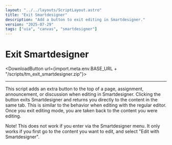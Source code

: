```yaml
---
layout: "../../layouts/ScriptLayout.astro"
title: "Exit Smartdesigner"
description: "Add a button to exit editing in Smartdesigner."
version: "2025-07-29"
tags: ["uia", "canvas", "smartdesigner"]
---
```


# Exit Smartdesigner

<DownloadButton url={import.meta.env.BASE_URL + "/scripts/tm_exit_smartdesigner.zip"}></DownloadButton>

<hr />

This script adds an extra button to the top of a page, assignment, announcement, or discussion when editing in Smartdesigner. Clicking the button exits Smartdesigner and returns you directly to the content in the same tab. This is similar to the behavior when editing with the regular editor. Once you exit editing mode, you are taken back to the content you were editing.

Note! This does not work if you enter via the Smartdesigner menu. It only works if you first go to the content you want to edit, and select "Edit with Smartdesigner".

<Figure src={import.meta.env.BASE_URL + "/images/exit_smartdesigner_button.png"} alt="Screenshot of the exit button." cap='The exit button with the text "Exit Smartdesigner" in Norwegian.' />
